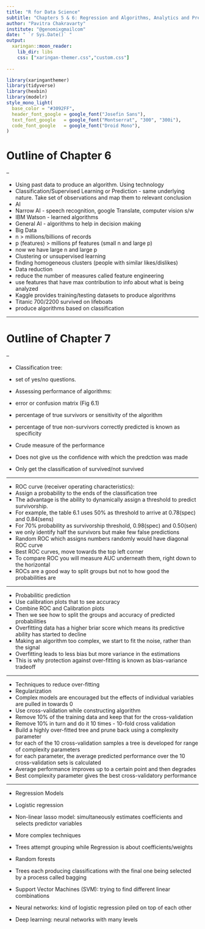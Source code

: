 ---
title: "R for Data Science"
subtitle: "Chapters 5 & 6: Regression and Algorithms, Analytics and Predictions"
author: "Pavitra Chakravarty"
institute: "@genomixgmailcom"
date: " `r Sys.Date()` "
output:
  xaringan::moon_reader:
    lib_dir: libs
    css: ["xaringan-themer.css","custom.css"]
   
---


```{r xaringan-themer, include = FALSE}
library(xaringanthemer)
library(tidyverse)
library(hexbin)
library(modelr)
style_mono_light(
  base_color = "#3092FF",
  header_font_google = google_font("Josefin Sans"),
  text_font_google   = google_font("Montserrat", "300", "300i"),
  code_font_google   = google_font("Droid Mono"),
)
```


# Outline of Chapter 6

--

- Using past data to produce an algorithm. Using technology 
- Classification/Supervised Learning or Prediction - same underlying nature. Take set of     observations and map them to relevant conclusion
- AI
 - Narrow AI - speech recognition, google Translate, computer vision s/w
 - IBM Watson - learned algorithms
 - General AI - algorithms to help in decision making
- Big Data 
 - n > millions/billions of records
 - p (features) > millions pf features (small n and large p)
 - now we have large n and large p 
- Clustering or unsupervised learning
 - finding homogeneous clusters (people with similar likes/dislikes)
- Data reduction 
 - reduce the number of measures called feature engineering 
 - use features that have max contribution to info about what is being analyzed
- Kaggle provides training/testing datasets to produce algorithms
 - Titanic  700/2200 survived on lifeboats
 - produce algorithms based on classification
 
---

# Outline of Chapter 7

--

- Classification tree:
 - set of yes/no questions.

- Assessing performance of algorithms:
 - error or confusion matrix (Fig 6.1)
  - percentage of true survivors or sensitivity of the algorithm
  - percentage of true non-survivors correctly predicted is known as specificity
 - Crude measure of the performance 
 - Does not give us the confidence with which the predction was made
 - Only get the classification of survived/not survived

---

- ROC curve (receiver operating characteristics):
 - Assign a probability to the ends of the classification tree 
 - The advantage is the ability to dynamically assign a threshold to predict survivorship. 
 - For example, the table 6.1 uses 50% as threshold to arrive at 0.78(spec) and 0.84(sens) 
 - For 70% probability as survivorship threshold, 0.98(spec) and 0.50(sen) 
  - we only identify half the survivors but make few false predictions
 - Random ROC which assigns numbers randomly would have diagonal ROC curve 
 - Best ROC curves, move towards the top left corner
 - To compare ROC you will measure AUC underneath them, right down to the horizontal
- ROCs are a good way to split groups but not to how good the probabilities are

---

- Probabilitic prediction
 - Use calibration plots that to see accuracy
 - Combine ROC and Calibration plots 
 - Then we see how to split the groups and accuracy of predicted probabilities 
 - Overfitting data has a higher briar score which means its predictive ability has started to decline
- Making an algorithm too complex, we start to fit the noise, rather than the signal
 - Overfitting leads to less bias but more variance in the estimations
 - This is why protection against over-fitting is known as bias-variance tradeoff
 
---

- Techniques to reduce over-fitting
 - Regularization
  - Complex models are encouraged but the effects of individual variables are pulled in towards 0
  - Use cross-validation while constructing algorithm
  - Remove 10% of the training data and keep that for the cross-validation 
  - Remove 10% in turn and do it 10 times - 10-fold cross validation
  - Build a highly over-fitted tree and prune back using a complexity parameter
  - for each of the 10 cross-validation samples a tree is developed for range of complexity parameters
  - for each parameter, the average predicted performance over the 10 cross-validation sets is calculated
  - Average performance improves up to a certain point and then degrades
 - Best complexity parameter gives the best cross-validatory performance

---

- Regression Models
 - Logistic regression
 - Non-linear lasso model: simultaneously estimates coefficients and selects predictor variables 

- More complex techniques
 - Trees attempt grouping while Regression is about coefficients/weights 
 - Random forests 
  - Trees each producing classifications with the final one being selected by a process called bagging
 - Support Vector Machines (SVM): trying to find different linear combinations 
 - Neural networks: kind of logistic regression piled on top of each other
 - Deep learning: neural networks with many levels 